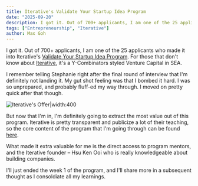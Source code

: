 ```yaml
---
title: Iterative's Validate Your Startup Idea Program
date: "2025-09-20"
description: I got it. Out of 700+ applicants, I am one of the 25 applicants who made it into Iterative's Validate Your Startup Idea Program.
tags: ["Entrepreneurship", "Iterative"]
author: Max Goh
---
```


I got it. Out of 700+ applicants, I am one of the 25 applicants who made it into Iterative's [Validate Your Startup Idea Program](https://www.iterative.vc/validate-your-startup-idea). For those that don't know about [Iterative](https://www.iterative.vc/), it's a Y-Combinators styled Venture Capital in SEA.

I remember telling Stephanie right after the final round of interview that I'm definitely not landing it. My gut shot feeling was that I bombed it hard. I was so unprepared, and probably fluff-ed my way through. I moved on pretty quick after that though.

![Iterative's Offer|width:400](/blog-assets/iterative-screenshot.jpg)

But now that I'm in, I'm definitely going to extract the most value out of this program. Iterative is pretty transparent and publicize a lot of their teaching, so the core content of the program that I'm going through can be found [here](https://academy.iterative.vc/spaces/16499724/content).

What made it extra valuable for me is the direct access to program mentors, and the Iterative founder – Hsu Ken Ooi who is really knowledgeable about building companies.

I'll just ended the week 1 of the program, and I'll share more in a subsequent thought as I consoldiate all my learnings.
